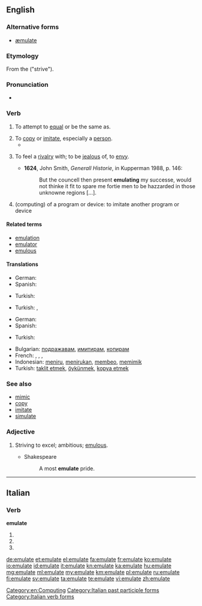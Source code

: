 ==English==

===Alternative forms===
* [[æmulate]] {{qualifier|archaic}}

===Etymology===
From the {{etyl|la|en}} {{term|aemulatio|aemulātiō|lang=la}} ("strive").

===Pronunciation===
* {{IPA|/ˈɛ.mjʉ.leɪt/}}

===Verb===
{{en-verb|emulat|ing}}

# {{context|now|_|rare}} To attempt to [[equal]] or be the same as.
# To [[copy]] or [[imitate]], especially a [[person]].
#* {{quote-news
|year=2011
|date=October 1
|author=Saj Chowdhury
|title=Wolverhampton 1 - 2 Newcastle
|work=BBC Sport
|url=http://news.bbc.co.uk/sport2/hi/football/eng_prem/15045306.stm
|page=
|passage=The Magpies are unbeaten and enjoying their best run since 1994, although few would have thought the class of 2011 would come close to '''emulating''' their ancestors.}}
# {{context|obsolete}} To feel a [[rivalry]] with; to be [[jealous]] of, to [[envy]].
#* '''1624''', John Smith, ''Generall Historie'', in Kupperman 1988, p. 146:
#*: But the councell then present '''emulating''' my successe, would not thinke it fit to spare me fortie men to be hazzarded in those unknowne regions [...].
# (computing) of a program or device: to imitate another program or device

====Related terms====
* [[emulation]]
* [[emulator]]
* [[emulous]]

====Translations====
{{trans-top|to attempt to equal or be the same as}}
{{trans-mid}}
{{trans-bottom}}

{{trans-top|to copy or imitate, especially a person}}
* German: {{t+|de|nachahmen}}
* Spanish: {{t-|es|emular}}
{{trans-mid}}
* Turkish: {{t+|tr|öykünmek}}
{{trans-bottom}}

{{trans-top|to feel a rivalry with; to be jealous of, to envy}}
* Turkish: {{t+|tr|çekememek}}, {{t+|tr|kıskanmak}}
{{trans-mid}}
{{trans-bottom}}

{{trans-top|in computing of a program or device: to imitate another program or device}}
* German: {{t+|de|emulieren}}
* Spanish: {{t-|es|emular}}
{{trans-mid}}
* Turkish: {{t+|tr|öykünmek}}
{{trans-bottom}}

{{checktrans-top}} <!-- which of the four meanings above? -->
* Bulgarian: [[подражавам]], [[имитирам]], [[копирам]]
* French: {{t+|fr|émuler}}, {{t+|fr|imiter}}, {{t+|fr|copier}}, {{t+|fr|simuler}}
* Indonesian: [[tiru|meniru]], [[tiru|menirukan]], [[beo|membeo]], [[mimik|memimik]]
* Turkish: [[taklit etmek]], [[öykünmek]], [[kopya etmek]]
{{checktrans-bottom}}

===See also===
* [[mimic]]
* [[copy]]
* [[imitate]]
* [[simulate]]

===Adjective===
{{en-adj}}

# {{context|obsolete}} Striving to excel; ambitious; [[emulous]].
#* Shakespeare
#*: A most '''emulate''' pride.

[[Category:en:Computing]]

----

==Italian==

===Verb===
'''emulate'''

# {{conjugation of|emulare||2|p|pres|ind|lang=it}}
# {{conjugation of|emulare||2|p|imp|lang=it}}
# {{form of|[[feminine|Feminine]] plural|emulato}}

[[Category:Italian past participle forms]]
[[Category:Italian verb forms]]

[[de:emulate]]
[[et:emulate]]
[[el:emulate]]
[[fa:emulate]]
[[fr:emulate]]
[[ko:emulate]]
[[io:emulate]]
[[id:emulate]]
[[it:emulate]]
[[kn:emulate]]
[[ka:emulate]]
[[hu:emulate]]
[[mg:emulate]]
[[ml:emulate]]
[[my:emulate]]
[[km:emulate]]
[[pl:emulate]]
[[ru:emulate]]
[[fi:emulate]]
[[sv:emulate]]
[[ta:emulate]]
[[te:emulate]]
[[vi:emulate]]
[[zh:emulate]]